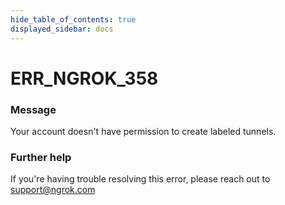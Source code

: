 ```yaml
---
hide_table_of_contents: true
displayed_sidebar: docs
---
```



# ERR_NGROK_358

### Message

Your account doesn't have permission to create labeled tunnels.

<ErrorDetails error="err_ngrok_358" />

### Further help

If you're having trouble resolving this error, please reach out to [support@ngrok.com](mailto:support@ngrok.com?subject=Help%20with%20ERR_NGROK_358)
